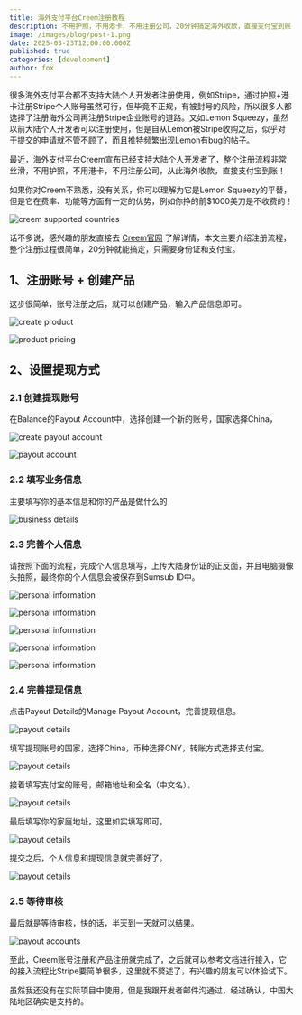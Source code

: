 ```yaml
---
title: 海外支付平台Creem注册教程
description: 不用护照，不用港卡，不用注册公司，20分钟搞定海外收款，直接支付宝到账！本文主要介绍Creem注册流程，整个过程很简单，只需身份证和支付宝。
image: /images/blog/post-1.png
date: 2025-03-23T12:00:00.000Z
published: true
categories: [development]
author: fox
---
```


很多海外支付平台都不支持大陆个人开发者注册使用，例如Stripe，通过护照+港卡注册Stripe个人账号虽然可行，但毕竟不正规，有被封号的风险，所以很多人都选择了注册海外公司再注册Stripe企业账号的道路。又如Lemon Squeezy，虽然以前大陆个人开发者可以注册使用，但是自从Lemon被Stripe收购之后，似乎对于提交的申请就不管不顾了，而且推特频繁出现Lemon有bug的帖子。

最近，海外支付平台Creem宣布已经支持大陆个人开发者了，整个注册流程非常丝滑，不用护照，不用港卡，不用注册公司，从此海外收款，直接支付宝到账！

如果你对Creem不熟悉，没有关系，你可以理解为它是Lemon Squeezy的平替，但是它在费率、功能等方面有一定的优势，例如你挣的前$1000美刀是不收费的！

![creem supported countries](https://blog.mksaas.me/images/a2025a085d1da27f14c151e84c997fa4.png)

话不多说，感兴趣的朋友直接去 [Creem官网](https://www.creem.io/?ref=mksaas.me) 了解详情，本文主要介绍注册流程，整个注册过程很简单，20分钟就能搞定，只需要身份证和支付宝。

## 1、注册账号 + 创建产品

这步很简单，账号注册之后，就可以创建产品，输入产品信息即可。

![create product](https://blog.mksaas.me/images/b627d719804e09eba2f2f4bff9d947e3.png)

![product pricing](https://blog.mksaas.me/images/147fe8468c1ada27cb510dac8f182e46.png)

## 2、设置提现方式

### 2.1 创建提现账号

在Balance的Payout Account中，选择创建一个新的账号，国家选择China，

![create payout account](https://blog.mksaas.me/images/6aeb197c1a103ef6993ef10216ff4fb4.png)

![payout account](https://blog.mksaas.me/images/fb7928e7f7752923b474479d12bd6789.png)

### 2.2 填写业务信息

主要填写你的基本信息和你的产品是做什么的

![business details](https://blog.mksaas.me/images/60e11fe4c44c8553f885d80a6b75955d.png)

### 2.3 完善个人信息

请按照下面的流程，完成个人信息填写，上传大陆身份证的正反面，并且电脑摄像头拍照，最终你的个人信息会被保存到Sumsub ID中。

![personal information](https://blog.mksaas.me/images/0a543106a80b4639f23b37a985ad0884.png)

![personal information](https://blog.mksaas.me/images/c65cf0b174d21a2edad330838a596163.png)

![personal information](https://blog.mksaas.me/images/bbabfc16d9da3831b17a29b7789feea1.png)

![personal information](https://blog.mksaas.me/images/8ee125763f16ca63bf8c08e20e5551eb.png)

![personal information](https://blog.mksaas.me/images/24ce9ec5f202b3ec749ab0e8824e7e5c.png)

### 2.4 完善提现信息

点击Payout Details的Manage Payout Account，完善提现信息。

![payout details](https://blog.mksaas.me/images/c5959473c1d8674419b4c5482b37007b.png)

填写提现账号的国家，选择China，币种选择CNY，转账方式选择支付宝。

![payout details](https://blog.mksaas.me/images/e8f31909867d8d71e2e6ec3a92fb7f06.png)

接着填写支付宝的账号，邮箱地址和全名（中文名）。

![payout details](https://blog.mksaas.me/images/af57e4ff28c0175cb20fa0752d86543d.png)

最后填写你的家庭地址，这里如实填写即可。

![payout details](https://blog.mksaas.me/images/afa525eaad9ca32ba340ce530c7f547d.png)

提交之后，个人信息和提现信息就完善好了。

![payout details](https://blog.mksaas.me/images/3ae080aecc87ccc7651bed0117005259.png)

### 2.5 等待审核

最后就是等待审核，快的话，半天到一天就可以结果。

![payout accounts](https://blog.mksaas.me/images/ee1c79ffc010a3b5602f5a6ed1201111.png)

至此，Creem账号注册和产品注册就完成了，之后就可以参考文档进行接入，它的接入流程比Stripe要简单很多，这里就不赘述了，有兴趣的朋友可以体验试下。

虽然我还没有在实际项目中使用，但是我跟开发者邮件沟通过，经过确认，中国大陆地区确实是支持的。
